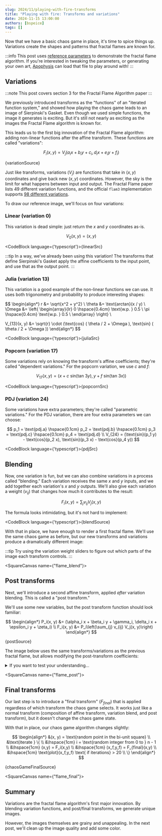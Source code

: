 ```yaml
---
slug: 2024/11/playing-with-fire-transforms
title: "Playing with fire: Transforms and variations"
date: 2024-11-15 13:00:00
authors: [bspeice]
tags: []
---
```


Now that we have a basic chaos game in place, it's time to spice things up. Variations create the
shapes and patterns that fractal flames are known for.

<!-- truncate -->

:::info
This post uses [reference parameters](../params.flame) to demonstrate the fractal flame algorithm.
If you're interested in tweaking the parameters, or generating your own art, [Apophysis](https://sourceforge.net/projects/apophysis/)
can load that file to play around with!
:::

## Variations

:::note
This post covers section 3 for the Fractal Flame Algorithm paper
:::


We previously introduced transforms as the "functions" of an "iterated function system," and showed how
playing the chaos game leads to an image of Sierpinski's Gasket. Even though we used simple functions,
the image it generates is exciting. But it's still not nearly as exciting as the images the Fractal Flame
algorithm is known for.

This leads us to the first big innovation of the Fractal Flame algorithm: adding non-linear functions
after the affine transform. These functions are called "variations":

$$
F_i(x, y) = V_j(a_i x + b_i y + c_i, d_i x + e_i y + f_i)
$$


<CodeBlock language="typescript">{variationSource}</CodeBlock>

Just like transforms, variations ($V_j$) are functions that take in $(x, y)$ coordinates
and give back new $(x, y)$ coordinates.
However, the sky is the limit for what happens between input and output.
The Fractal Flame paper lists 49 different variation functions,
and the official `flam3` implementation supports [98 different variations](https://github.com/scottdraves/flam3/blob/7fb50c82e90e051f00efcc3123d0e06de26594b2/variations.c).

To draw our reference image, we'll focus on four variations:

### Linear (variation 0)

This variation is dead simple: just return the $x$ and $y$ coordinates as-is.

$$
V_0(x,y) = (x,y)
$$


<CodeBlock language={'typescript'}>{linearSrc}</CodeBlock>

:::tip
In a way, we've already been using this variation! The transforms that define Sierpinski's Gasket
apply the affine coefficients to the input point, and use that as the output point.
:::

### Julia (variation 13)

This variation is a good example of the non-linear functions we can use. It uses both trigonometry
and probability to produce interesting shapes:

$$
\begin{align*}
r &= \sqrt{x^2 + y^2} \\
\theta &= \text{arctan}(x / y) \\
\Omega &= \left\{
\begin{array}{lr}
0 \hspace{0.4cm} \text{w.p. } 0.5 \\
\pi \hspace{0.4cm} \text{w.p. } 0.5 \\
\end{array}
\right\} \\

V_{13}(x, y) &= \sqrt{r} \cdot (\text{cos} ( \theta / 2 + \Omega ), \text{sin} ( \theta / 2 + \Omega ))
\end{align*}
$$


<CodeBlock language={'typescript'}>{juliaSrc}</CodeBlock>

### Popcorn (variation 17)

Some variations rely on knowing the transform's affine coefficients; they're called "dependent variations."
For the popcorn variation, we use $c$ and $f$:

$$
V_{17}(x,y) = (x + c\ \text{sin}(\text{tan }3y), y + f\ \text{sin}(\text{tan }3x))
$$


<CodeBlock language={'typescript'}>{popcornSrc}</CodeBlock>

### PDJ (variation 24)

Some variations have extra parameters; they're called "parametric variations."
For the PDJ variation, there are four extra parameters we can choose:

$$
p_1 = \text{pdj.a} \hspace{0.1cm} p_2 = \text{pdj.b} \hspace{0.1cm} p_3 = \text{pdj.c} \hspace{0.1cm} p_4 = \text{pdj.d} \\
V_{24} = (\text{sin}(p_1 y) - \text{cos}(p_2 x), \text{sin}(p_3 x) - \text{cos}(p_4 y))
$$


<CodeBlock language={'typescript'}>{pdjSrc}</CodeBlock>

## Blending

Now, one variation is fun, but we can also combine variations in a process called "blending."
Each variation receives the same $x$ and $y$ inputs, and we add together each variation's $x$ and $y$ outputs.
We'll also give each variation a weight ($v_{ij}$) that changes how much it contributes to the result:

$$
F_i(x,y) = \sum_{j} v_{ij} V_j(x, y)
$$

The formula looks intimidating, but it's not hard to implement:


<CodeBlock language={'typescript'}>{blendSource}</CodeBlock>

With that in place, we have enough to render a first fractal flame. We'll use the same
chaos game as before, but our new transforms and variations produce a dramatically different image:

:::tip
Try using the variation weight sliders to figure out which parts of the image each transform controls.
:::


<SquareCanvas name={"flame_blend"}><FlameBlend/></SquareCanvas>

## Post transforms

Next, we'll introduce a second affine transform, applied _after_ variation blending. This is called a "post transform."

We'll use some new variables, but the post transform function should look familiar:

$$
\begin{align*}
P_i(x, y) &= (\alpha_i x + \beta_i y + \gamma_i, \delta_i x + \epsilon_i y + \zeta_i) \\
F_i(x, y) &= P_i\left(\sum_{j} v_{ij} V_j(x, y)\right)
\end{align*}
$$


<CodeBlock language="typescript">{postSource}</CodeBlock>

The image below uses the same transforms/variations as the previous fractal flame,
but allows modifying the post-transform coefficients:

<details>
    <summary>If you want to test your understanding...</summary>

    - What post-transform coefficients will give us the previous image?
    - What post-transform coefficients will give us a _mirrored_ image?
</details>


<SquareCanvas name={"flame_post"}><FlamePost/></SquareCanvas>

## Final transforms

Our last step is to introduce a "final transform" ($F_{final}$) that is applied
regardless of which transform the chaos game selects. It works just like a normal transform
(composition of affine transform, variation blend, and post transform),
but it doesn't change the chaos game state.

With that in place, our chaos game algorithm changes slightly:

$$
\begin{align*}
&(x, y) = \text{random point in the bi-unit square} \\
&\text{iterate } \{ \\
&\hspace{1cm} i = \text{random integer from 0 to } n - 1 \\
&\hspace{1cm} (x,y) = F_i(x,y) \\
&\hspace{1cm} (x_f,y_f) = F_{final}(x,y) \\
&\hspace{1cm} \text{plot}(x_f,y_f) \text{ if iterations} > 20 \\
\}
\end{align*}
$$


<CodeBlock language="typescript">{chaosGameFinalSource}</CodeBlock>


<SquareCanvas name={"flame_final"}><FlameFinal/></SquareCanvas>

## Summary

Variations are the fractal flame algorithm's first major innovation.
By blending variation functions, and post/final transforms, we generate unique images.

However, the images themselves are grainy and unappealing. In the next post, we'll clean up
the image quality and add some color.